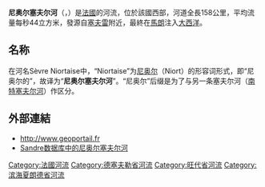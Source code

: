 {{noteTA
|G1=法国地名
|G2=单位
}}
{{Infobox river
  | name              = 尼奥尔塞夫尔河
  | name_native       = Sèvre niortaise
  | name_native_lang  = fr
  | image             = Sèvre niortaise.jpg
  | image_caption     = [[尼奥尔|尼奥尔]]附近的尼奥尔塞夫尔河
  | source1_location  = [[塞夫雷|塞夫雷]] 
  | mouth_location    = [[沙龙_(滨海夏朗德省)|沙龙]]与[[皮拉沃|皮拉沃]]之间
  | mouth_coordinates = {{coord|46|18|35|N|1|7|45|W|name=Atlantic Ocean-Sèvre Niortaise|display=inline,title}}
  | subdivision_type1 = [[世界政區索引|国家]]
  | subdivision_name1 = {{FR}}
  | length            = {{convert|158.4|km|abbr=on}}
  | source1_elevation = {{convert|150|m|abbr=on}}
  | discharge1_avg    = {{convert|44|m3/s|abbr=on}}
  | basin_size        = 
}}
'''尼奥尔塞夫尔河'''（{{lang-fr|Sèvre Niortaise}}，{{IPA-fr|sɛvʁ njɔʁtɛz}}）是[[法國|法國]]的河流，位於該國西部，河道全長158公里，平均流量每秒44立方米，發源自[[塞夫雷|塞夫雷]]附近，最終在[[马朗_(滨海夏朗德省)|馬朗]]注入[[大西洋|大西洋]]。

== 名称 ==
在河名Sèvre Niortaise中，“Niortaise”为[[尼奥尔|尼奥尔]]（Niort）的形容词形式，即“尼奥尔的”，故译为“'''尼奥尔塞夫尔河'''”。“尼奥尔”后缀是为了与另一条塞夫尔河（[[南特塞夫尔河|南特塞夫尔河]]）作区分。

==外部連結==
*http://www.geoportail.fr {{Wayback|url=http://www.geoportail.fr/ |date=20101215171356 }}
*[http://sandre.eaufrance.fr/app/chainage/courdo/htm/N---006-.php?cg=N---006- Sandre数据库中的尼奥尔塞夫尔河] {{Wayback|url=http://sandre.eaufrance.fr/app/chainage/courdo/htm/N---006-.php?cg=N---006- |date=20101229123811 }}

{{France-geo-stub}}
[[Category:法國河流|Category:法國河流]]
[[Category:德塞夫勒省河流|Category:德塞夫勒省河流]]
[[Category:旺代省河流|Category:旺代省河流]]
[[Category:滨海夏朗德省河流|Category:滨海夏朗德省河流]]